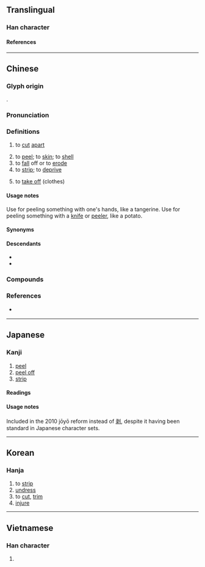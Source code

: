 {{also|剥}}
{{character info}}
==Translingual==

===Han character===
{{Han char|rn=18|rad=刀|as=08|sn=10|four=22100|canj=VELN|ids=⿰彔刂}}

====References====
{{Han ref|kx=0141.210|dkj=02049|dj=0321.040|hdz=10346.040|uh=525D}}

----

==Chinese==
{{zh-forms|s=剥|t2=剥|alt=𠚩}}

===Glyph origin===
{{Han etym}}
{{Han compound|彔|刀|c1=p|c2=s|ls=psc}}.

===Pronunciation===
{{zh-pron
|m=bāo,bō,1nb=standard in Mainland,1nc=variant in Taiwan,2nb=standard in Mainland and Taiwan
|m_note=bō - limited to compounds or idiomatic phrases in Mainland
|c=mok1
|h=pfs=pok
|mn=pak/pok
|mn_note=pak - vernacular; pok - literary
|mn-t=bag4
|mc=y
|oc=y
|cat=v,n
}}

===Definitions===
{{zh-hanzi}}

# {{lb|zh|Classical}} to [[cut]] [[apart]]
# to [[peel]]; to [[skin]]; to [[shell]]
# to [[fall]] off or to [[erode]]
# to [[strip]]; to [[deprive]]
# {{lb|zh|Cantonese|Hakka|Zhongshan Min}} to [[take off]] (clothes)

====Usage notes====
Use {{zh-m|剝}} for peeling something with one's hands, like a tangerine. Use {{zh-m|削}} for peeling something with a [[knife]] or [[peeler]], like a potato.

====Synonyms====
{{zh-dial|脫}}

====Descendants====
* {{desc|lo|ປອກ||peel|bor=1}}
* {{desc|th|ปอก||peel|bor=1}}

===Compounds===
{{zh-der|剝牙|剝脫|剝衫|剽剝|刻剝|必剝|剝啄|吞剝|剝皮|剝盡|剝挽|剝奪|彈剝|剝船|乾剝剝|剝蝕|凍剝剝|剝落|圮剝|屯剝|團剝|剝離|剝削|嗶剝|否剝|剝剝|剝膚|割剝|抽剝|斑剝|洗剝|盤剝|摧剝|蝕剝|蹇剝|脫剝|剋剝|刳剝|剝光豬|沒彈剝|剝面皮|剝削者|剝痛瘡|剝離作用|剝膚錐髓|必必剝剝|侵剝百端|剝皮剔骨|剝剝啄啄|剝極必復|嗶嗶剝剝|剝削小民|剝皮剉骨|剝一層皮|剝皮抽筋|剝蝕作用|剝落斑殘|剝膚椎髓|環狀剝皮|抽筋剝皮|畢畢剝剝|抽絲剝繭|生吞活剝|活剝生吞|老剝皮|網膜剝離|重利盤剝}}

===References===
* {{q|Min Nan}} {{thcwd|5741}}

{{zh-cat|Intermediate}}

----

==Japanese==

===Kanji===
{{ja-kanji|grade=7|rs=刀08|shin=剥}}

# [[peel]]
# [[peel off]]
# [[strip]]

====Readings====
{{ja-readings
|goon=ほく
|kanon=はく
|kun=は-がす, は-がれる, は-げる, は-ぐ, む-く
}}

====Usage notes====
Included in the 2010 jōyō reform instead of [[剥]], despite it having been standard in Japanese character sets.
----

==Korean==

===Hanja===
{{ko-hanja|박}}

# to [[strip]]
# [[undress]]
# to [[cut]], [[trim]]
# [[injure]]

----

==Vietnamese==

===Han character===
{{vi-readings|reading=[[bác]], [[bóc]]|rs=刀08}}

# {{rfdef|vi|sort=刀08}}